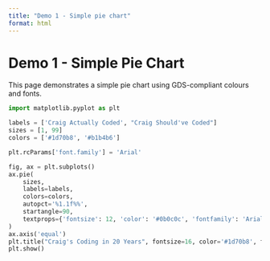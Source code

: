 ```yaml
---
title: "Demo 1 - Simple pie chart"
format: html
---
```


# Demo 1 - Simple Pie Chart

This page demonstrates a simple pie chart using GDS-compliant colours and fonts.

```python
import matplotlib.pyplot as plt

labels = ['Craig Actually Coded', "Craig Should've Coded"]
sizes = [1, 99]
colors = ['#1d70b8', '#b1b4b6']

plt.rcParams['font.family'] = 'Arial'

fig, ax = plt.subplots()
ax.pie(
    sizes, 
    labels=labels, 
    colors=colors, 
    autopct='%1.1f%%', 
    startangle=90,
    textprops={'fontsize': 12, 'color': '#0b0c0c', 'fontfamily': 'Arial'}
)
ax.axis('equal')
plt.title("Craig's Coding in 20 Years", fontsize=16, color='#1d70b8', fontfamily='Arial')
plt.show()
```
